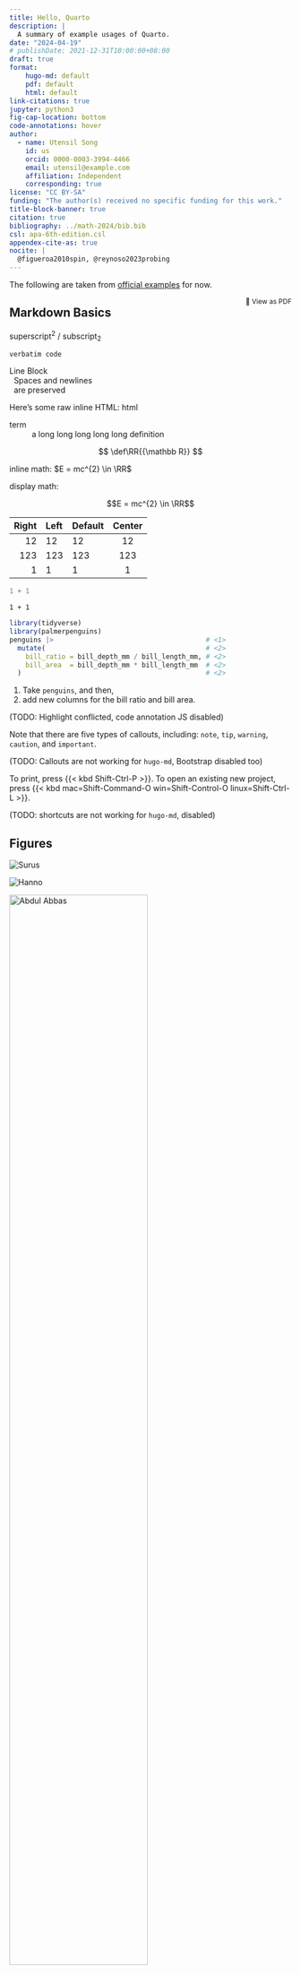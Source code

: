 ```yaml
---
title: Hello, Quarto
description: | 
  A summary of example usages of Quarto.
date: "2024-04-19"
# publishDate: 2021-12-31T10:00:00+08:00
draft: true
format:
    hugo-md: default
    pdf: default
    html: default
link-citations: true
jupyter: python3
fig-cap-location: bottom
code-annotations: hover
author:
  - name: Utensil Song
    id: us
    orcid: 0000-0003-3994-4466
    email: utensil@example.com
    affiliation: Independent
    corresponding: true
license: "CC BY-SA"
funding: "The author(s) received no specific funding for this work."
title-block-banner: true
citation: true
bibliography: ../math-2024/bib.bib
csl: apa-6th-edition.csl
appendex-cite-as: true
nocite: |
  @figueroa2010spin, @reynoso2023probing
---
```


The following are taken from [official examples](https://quarto.org/docs/) for now. 

```{=html}
<a href="./index.pdf" target="_blank" style="float: right; font-size: 12px; text-decoration: none;">📄 View as PDF</a>
```

<!--more-->

## Markdown Basics

superscript^2^ / subscript~2~

`verbatim code`

| Line Block
|   Spaces and newlines
|   are preserved

Here's some raw inline HTML: `<a>html</a>`{=html}

term
: a long long long long long definition

::: {.hidden}
$$
 \def\RR{{\mathbb R}}
$$
:::

```{=latex}
\def\RR{{\mathbb R}}
```

inline math: $E = mc^{2} \in \RR$

display math:

$$E = mc^{2} \in \RR$$

| Right | Left | Default | Center |
|------:|:-----|---------|:------:|
|   12  |  12  |    12   |    12  |
|  123  |  123 |   123   |   123  |
|    1  |    1 |     1   |     1  |

```python
1 + 1
```

```.python
1 + 1
```

```r
library(tidyverse)
library(palmerpenguins)
penguins |>                                      # <1>
  mutate(                                        # <2>
    bill_ratio = bill_depth_mm / bill_length_mm, # <2>
    bill_area  = bill_depth_mm * bill_length_mm  # <2>
  )                                              # <2>
```

1. Take `penguins`, and then,
2. add new columns for the bill ratio and bill area.

(TODO: Highlight conflicted, code annotation JS disabled)

::: {.callout-tip #tip-example collapse="true" appearance="simple" icon="true"}
Note that there are five types of callouts, including: 
`note`, `tip`, `warning`, `caution`, and `important`.
:::

(TODO: Callouts are not working for `hugo-md`, Bootstrap disabled too)

To print, press {{< kbd Shift-Ctrl-P >}}. To open an existing new project, press {{< kbd mac=Shift-Command-O win=Shift-Control-O linux=Shift-Ctrl-L >}}.

(TODO: shortcuts are not working for `hugo-md`, disabled)

## Figures

<!-- ::: {#fig-elephants layout-ncol=2} -->

::: {#fig-elephants layout="[[50, -20, 30], [-15, 70, -15]]" layout-valign="bottom"}
![](https://quarto.org/docs/authoring/elephant.png "Surus"){#fig-surus}

![](https://quarto.org/docs/authoring/elephant.png "Hanno"){#fig-hanno}

[![](https://quarto.org/docs/authoring/elephant.png "Abdul Abbas"){#fig-surus .lightbox width=70% fig-align="right"}](https://quarto.org)

<!-- [![](https://quarto.org/docs/authoring/elephant.png "Lin Wang")](https://quarto.org){#fig-hanno} -->

Famous Elephants
:::

<!-- ![](./image.tikz.tex) -->

## Scholarly Writing

### Citations

See [@baez2002octonions].

(TODO: citation linking and hover requires `link-citations: true` and extra hacking, see "PORTING NOTE" in `layouts/partials/quarto.html`)

### Footnotes

Here is a footnote reference,[^1] and another note with multiple blocks.[^longnote]

[^1]: Here is the footnote.

[^longnote]: Here's one with multiple blocks.

    Subsequent paragraphs are indented to show that they
belong to the previous footnote.

        { some.code }

    The whole paragraph can be indented, or just the first
    line.  In this way, multi-paragraph footnotes work like
    multi-paragraph list items.

This paragraph won't be part of the note, because it
isn't indented.

Here is an inline note.^[Inlines notes are easier to write,
since you don't have to pick an identifier and move down to
type the note.]

### Cross-References

For a demonstration of a line plot on a polar axis, see @fig-polar.

For tips on callouts, see @tip-example. (TODO: Not working for `hugo-md`)

## Literate programming

### Python

```python
#| label: fig-polar
#| fig-cap: "A line plot on a polar axis"
#| fig-subcap: 
#|   - "First"
#|   - "Second"
#| layout-ncol: 2

import numpy as np
import matplotlib.pyplot as plt

r = np.arange(0, 2, 0.01)
theta = 2 * np.pi * r

plt.plot([1,23,2,4])
plt.show()

fig, ax = plt.subplots(subplot_kw={'projection': 'polar'})
ax.plot(theta, r)
ax.set_rticks([0.5, 1, 1.5, 2])
ax.grid(True)
plt.show()
```

### Observable JS

The following example is taken from [Steven De Keninck's Animated Orbits](https://observablehq.com/@enkimute/animated-orbits) .

```ojs
Algebra = require('ganja.js@1.0.151')
```

```ojs
Algebra(3,0,1,()=>{
  var t=1, E=Math.E, sin=Math.sin, cos=Math.cos, PI=Math.PI;
  var f=(x,y)=> E**(x*PI*1e12)
               *E**(.5e01+sin(t)*sin(x*PI*6)*.25e01)
               *E**((x*2+y)*PI*1e13)
               *E**(cos(t*1.31)*0.2e01+sin(t*1.31)*0.2e03);
  f.dx=400; f.dy=5; 
  var camera=0e1+1, start=performance.now();
  return (this.graph(()=>{
    t=(performance.now()-start)/2234; 
    camera.set((1+1e03)* (Math.cos(t/4) + Math.sin(t/4)*1e13 )  );
    f.va=undefined;  // force re-evaluate of geometry ..
    return [0xff0088,f];
  },{camera,gl:1,animate:1,width:"100%",height:"600px"}));
    
})
```

## References

::: {#refs}
:::